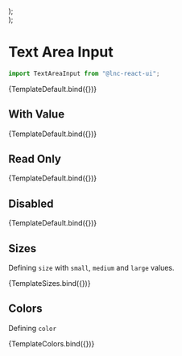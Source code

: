 
<Meta title="Basic Inputs/Text Area Input" component={TextAreaInput} />


  <div style={{ display: "flex", flexDirection: "column", gap: "12px" }}>
    <TextAreaInput {...args} size="small" />
    <TextAreaInput {...args} size="medium" />
    <TextAreaInput {...args} size="large" />
  </div>
);

  <div style={{ display: "flex", flexDirection: "column", gap: "12px" }}>
    <TextAreaInput {...args} color="primary" />
    <TextAreaInput {...args} color="secondary" />
    <TextAreaInput {...args} color="success" />
    <TextAreaInput {...args} color="warning" />
    <TextAreaInput {...args} color="danger" />
    <TextAreaInput {...args} color="info" />
  </div>
);

# Text Area Input
```jsx
import TextAreaInput from "@lnc-react-ui";
```

<Canvas withSource="open">
  <Story name="Default" args={{}}>
    {TemplateDefault.bind({})}
  </Story>
</Canvas>

<ArgsTable story="Default" />

## With Value

<Canvas>
  <Story name="With Value" args={{value: "Lorem ipsum dolor sit amet, consectetur adipiscing elit, sed do eiusmod tempor incididunt ut labore et dolore magna aliqua. Ut enim ad minim veniam, quis nostrud exercitation ullamco laboris nisi ut aliquip ex ea commodo consequat. Duis aute irure dolor in reprehenderit in voluptate velit esse cillum dolore eu fugiat nulla pariatur. Excepteur sint occaecat cupidatat non proident, sunt in culpa qui officia deserunt mollit anim id est laborum."}}>
    {TemplateDefault.bind({})}
  </Story>
</Canvas>

## Read Only

<Canvas>
  <Story
    name="Read Only"
    args={{
        readOnly: true,
        placeholder: "Type text here",
        style: {width: '300px'}
    }}
  >
    {TemplateDefault.bind({})}
  </Story>
</Canvas>

## Disabled

<Canvas withSource="open">
  <Story
    name="Disabled"
    args={{
        disabled: true,
        placeholder: "Disabled",
        style: {width: '300px'}
    }}
  >
    {TemplateDefault.bind({})}
  </Story>
</Canvas>

## Sizes

Defining `size` with `small`, `medium` and `large` values.

<Canvas>
  <Story
    name="Sizes"
    args={{
    }}
  >
    {TemplateSizes.bind({})}
  </Story>
</Canvas>

## Colors

Defining `color`

<Canvas>
  <Story
    name="Colors"
    args={{
    }}
  >
    {TemplateColors.bind({})}
  </Story>
</Canvas>